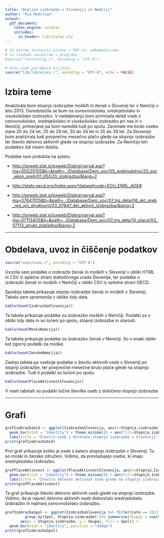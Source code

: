 ```yaml
---
title: "Analiza izobrazbe v Sloveniji in Nemčiji"
author: "Pia Modrijan"
output:
  pdf_document:
    latex_engine: xelatex
    includes:
      in_header: lib/styles.sty
---
```


```r
# Če želimo nastaviti pisave v PDF-ju, odkomentiramo
# in sledimo navodilom v programu.
#source("fontconfig.r", encoding = "UTF-8")

# Uvoz vseh potrebnih knjižnic
source("lib/libraries.r", encoding = "UTF-8", echo = FALSE)
```

# Izbira teme

Analizirala bom stopnjo izobrazbe moških in žensk v Sloveniji ter v Nemčiji v letu 2013. Osredotočila se bom na osnovnošolsko, srednješolsko in visokošolsko izobrazbo.
V nadaljevanju bom primirjala delež oseb z osnovnošolsko, srednješolsko in visokošolsko izobrazbo pri nas in v Nemčiji, primerjave pa bom naredila tudi po spolu.
Zanimale me bodo osebe stare 20 do 24 let, 25 do 29 let, 30 do 34 let in 35 do 39 let.
Za Slovenijo bom analizirala tudi povprečno mesečno plačo glede na stopnjo izobrazbe ter število delovno aktivnih glede na stopnjo izobrazbe. Za Nemčijo teh podatkov žal nisem dobila.

Podatke sem pridobila na spletu:

* <http://pxweb.stat.si/pxweb/Dialog/varval.asp?ma=05G2010S&ti=&path=../Database/Dem_soc/05_prebivalstvo/20_soc_ekon_preb/01_05G20_izobrazba/&lang=2>

* <http://stats.oecd.org/Index.aspx?datasetcode=EDU_ENRL_AGE#>

* <http://pxweb.stat.si/pxweb/Dialog/varval.asp?ma=0764701S&ti=&path=../Database/Dem_soc/07_trg_dela/06_akt_preb_reg_viri_strukturni/03_07647_del_aktivni_izobrazba/&lang=2>

* <http://pxweb.stat.si/pxweb/Dialog/varval.asp?ma=0711340S&ti=&path=../Database/Dem_soc/07_trg_dela/10_place/03_07113_strukt_statistika/&lang=2>

***

# Obdelava, uvoz in čiščenje podatkov

```r
source("uvoz/uvoz.r", encoding = "UTF-8")
```

Uvozila sem podatke o izobrazbi žensk in moških v Sloveniji v obliki HTML in CSV iz spletne strani statističnega urada Slovenije, ter podatke o izobrazbi žensk in moških v Nemčiji v obliki CSV iz spletne strani OECD.

Spodnja tabela prikazuje stipnjo izobrazbe žensk in moških v Sloveniji. Tabelo sem spremenila v obliko tidy data.

```r
kable(head(IzobrazbaSlovenija))
```

Ta tabela prikazuje podatke za izobrazbo moških v Nemčiji. Podatki so v obliki tidy data in so ločeni po spolu, stopnji izobrazbe in starosti.

```r
kable(head(MoskiNemcija))
```

Ta tabela prikazuje podatke za izobrazbo žensk v Nemčiji. So v enaki obliki kot zgornji podatki za moške.

```r
kable(head(ZenskeNemcija))
```

Zadnja tabela pa vsebuje podatke o številu aktivnih oseb v Sloveniji po stopnji izobrazbe, ter povprečne mesečne bruto plače glede na stopnjo izobrazbe. Tudi ti podatki so ločeni po spolu.

```r
kable(head(PlaceAktivnostSlovenija))
```

V vseh tabelah so podatki točne številke oseb z določeno stopnjo izobrazbe

------

# Grafi

```r
grafIzobrazbaSLO <- ggplot(IzobrazbaSlovenija, aes(x=Stopnja.izobrazbe, y=Stevilo.oseb)) +
  geom_bar(stat = "identity") + theme_minimal() + aes(fill=Stopnja.izobrazbe) +
  labs(title = "Število oseb z določeno stopnjo izobrazbe v Sloveniji")
print(grafIzobrazbaSLO)
```

Prvi graf prikazuje koliko je oseb s katero stopnjo izobrazbe v Sloveniji. Tu so moški in ženske združeni. Vidimo, da prevladujejo osebe, ki imajo srednješolsko izobrazbo.

```r
grafPlaceAktivnost <- ggplot(PlaceAktivnostSlovenija, aes(x=Stopnja.Izobrazbe, y=Število.Delovno.Aktivnih.Oseb)) +
  geom_bar(stat = "identity") + theme_minimal() + aes(fill=Stopnja.Izobrazbe) +
  labs(title = "Število delovno aktivnih oseb glede na stopnjo izobrazabe")
print(grafPlaceAktivnost)
```

Ta graf prikazuje število delovno aktivnih oseb glede na stopnjo izobrazbe. Vidimo, da je največ delovno aktivnih oseb dokončalo srednješolsko izobrazbo in najmanj osnovnošolsko izobrazbo.

```r
grafIzobrazbaSpol <- ggplot(IzobrazbaSlovenija %>% filter(Leto == 2013) %>%
         group_by(Spol, Stopnja.izobrazbe) %>% summarise(Skupaj = sum(Stevilo.oseb)/1000),
       aes(x = Stopnja.izobrazbe, y = Skupaj, fill = Spol)) +
  geom_bar(stat = "identity", position = "dodge")
print(grafIzobrazbaSpol)
```
